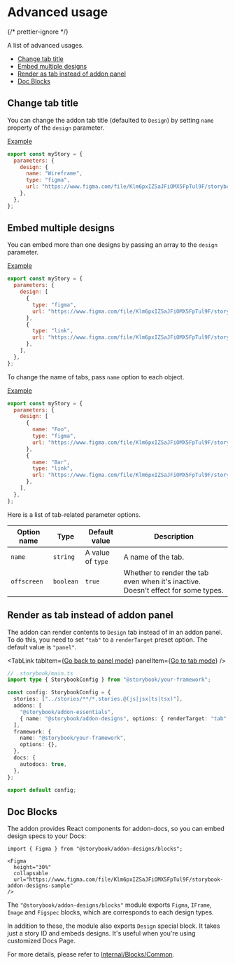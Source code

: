 


<Meta of={AdvancedStories} />

# Advanced usage

{/* prettier-ignore */}
<Subtitle>

A list of advanced usages.

</Subtitle>

- [Change tab title](#change-tab-title)
- [Embed multiple designs](#embed-multiple-designs)
- [Render as tab instead of addon panel](#render-as-tab-instead-of-addon-panel)
- [Doc Blocks](#doc-blocks)

## Change tab title

You can change the addon tab title (defaulted to `Design`) by setting `name` property of the `design` parameter.

[Example](/story/docs-advanced-usage--set-tab-name)

```js
export const myStory = {
  parameters: {
    design: {
      name: "Wireframe",
      type: "figma",
      url: "https://www.figma.com/file/Klm6pxIZSaJFiOMX5FpTul9F/storybook-addon-designs-sample",
    },
  },
};
```

## Embed multiple designs

You can embed more than one designs by passing an array to the `design` parameter.

[Example](/story/docs-advanced-usage--embed-multiple-designs)

```js
export const myStory = {
  parameters: {
    design: [
      {
        type: "figma",
        url: "https://www.figma.com/file/Klm6pxIZSaJFiOMX5FpTul9F/storybook-addon-designs-sample",
      },
      {
        type: "link",
        url: "https://www.figma.com/file/Klm6pxIZSaJFiOMX5FpTul9F/storybook-addon-designs-sample",
      },
    ],
  },
};
```

To change the name of tabs, pass `name` option to each object.

[Example](/story/docs-advanced-usage--set-tab-names)

```js
export const myStory = {
  parameters: {
    design: [
      {
        name: "Foo",
        type: "figma",
        url: "https://www.figma.com/file/Klm6pxIZSaJFiOMX5FpTul9F/storybook-addon-designs-sample",
      },
      {
        name: "Bar",
        type: "link",
        url: "https://www.figma.com/file/Klm6pxIZSaJFiOMX5FpTul9F/storybook-addon-designs-sample",
      },
    ],
  },
};
```

Here is a list of tab-related parameter options.

| Option name | Type      | Default value     | Description                                                                       |
| ----------- | --------- | ----------------- | --------------------------------------------------------------------------------- |
| `name`      | `string`  | A value of `type` | A name of the tab.                                                                |
| `offscreen` | `boolean` | `true`            | Whether to render the tab even when it's inactive. Doesn't effect for some types. |

## Render as tab instead of addon panel

The addon can render contents to `Design` tab instead of in an addon panel.
To do this, you need to set `"tab"` to a `renderTarget` preset option.
The default value is `"panel"`.

<TabLink
  tabItem={<a href="/">Go back to panel mode</a>}
  panelItem={<a href="/tab/">Go to tab mode</a>}
/>

```ts
// .storybook/main.ts
import type { StorybookConfig } from "@storybook/your-framework";

const config: StorybookConfig = {
  stories: ["../stories/**/*.stories.@(js|jsx|ts|tsx)"],
  addons: [
    "@storybook/addon-essentials",
    { name: "@storybook/addon-designs", options: { renderTarget: "tab" } },
  ],
  framework: {
    name: "@storybook/your-framework",
    options: {},
  },
  docs: {
    autodocs: true,
  },
};

export default config;
```

## Doc Blocks

The addon provides React components for addon-docs, so you can embed design specs to your Docs:

```mdx
import { Figma } from "@storybook/addon-designs/blocks";

<Figma
  height="30%"
  collapsable
  url="https://www.figma.com/file/Klm6pxIZSaJFiOMX5FpTul9F/storybook-addon-designs-sample"
/>
```

<Figma
  height="30%"
  collapsable
  url="https://www.figma.com/file/Klm6pxIZSaJFiOMX5FpTul9F/storybook-addon-designs-sample"
/>

The `"@storybook/addon-designs/blocks"` module exports `Figma`, `IFrame`, `Image` and `Figspec` blocks, which are corresponds to each design types.

In addition to these, the module also exports `Design` special block.
It takes just a story ID and embeds designs.
It's useful when you're using customized Docs Page.

For more details, please refer to [Internal/Blocks/Common](/docs/internal-blocks-common--docs).
